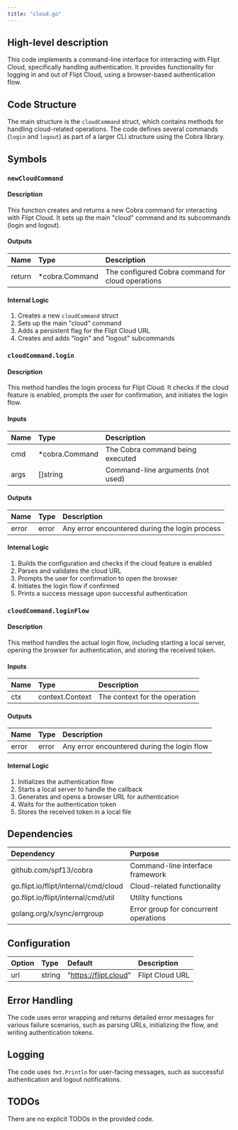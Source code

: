 ```yaml
---
title: "cloud.go"
---
```


## High-level description
This code implements a command-line interface for interacting with Flipt Cloud, specifically handling authentication. It provides functionality for logging in and out of Flipt Cloud, using a browser-based authentication flow.

## Code Structure
The main structure is the `cloudCommand` struct, which contains methods for handling cloud-related operations. The code defines several commands (`login` and `logout`) as part of a larger CLI structure using the Cobra library.

## Symbols

### `newCloudCommand`
#### Description
This function creates and returns a new Cobra command for interacting with Flipt Cloud. It sets up the main "cloud" command and its subcommands (login and logout).

#### Outputs
| Name | Type | Description |
|:-----|:-----|:------------|
| return | *cobra.Command | The configured Cobra command for cloud operations |

#### Internal Logic
1. Creates a new `cloudCommand` struct
2. Sets up the main "cloud" command
3. Adds a persistent flag for the Flipt Cloud URL
4. Creates and adds "login" and "logout" subcommands

### `cloudCommand.login`
#### Description
This method handles the login process for Flipt Cloud. It checks if the cloud feature is enabled, prompts the user for confirmation, and initiates the login flow.

#### Inputs
| Name | Type | Description |
|:-----|:-----|:------------|
| cmd | *cobra.Command | The Cobra command being executed |
| args | []string | Command-line arguments (not used) |

#### Outputs
| Name | Type | Description |
|:-----|:-----|:------------|
| error | error | Any error encountered during the login process |

#### Internal Logic
1. Builds the configuration and checks if the cloud feature is enabled
2. Parses and validates the cloud URL
3. Prompts the user for confirmation to open the browser
4. Initiates the login flow if confirmed
5. Prints a success message upon successful authentication

### `cloudCommand.loginFlow`
#### Description
This method handles the actual login flow, including starting a local server, opening the browser for authentication, and storing the received token.

#### Inputs
| Name | Type | Description |
|:-----|:-----|:------------|
| ctx | context.Context | The context for the operation |

#### Outputs
| Name | Type | Description |
|:-----|:-----|:------------|
| error | error | Any error encountered during the login flow |

#### Internal Logic
1. Initializes the authentication flow
2. Starts a local server to handle the callback
3. Generates and opens a browser URL for authentication
4. Waits for the authentication token
5. Stores the received token in a local file

## Dependencies
| Dependency | Purpose |
|:-----------|:--------|
| github.com/spf13/cobra | Command-line interface framework |
| go.flipt.io/flipt/internal/cmd/cloud | Cloud-related functionality |
| go.flipt.io/flipt/internal/cmd/util | Utility functions |
| golang.org/x/sync/errgroup | Error group for concurrent operations |

## Configuration
| Option | Type | Default | Description |
|:-------|:-----|:--------|:------------|
| url | string | "https://flipt.cloud" | Flipt Cloud URL |

## Error Handling
The code uses error wrapping and returns detailed error messages for various failure scenarios, such as parsing URLs, initializing the flow, and writing authentication tokens.

## Logging
The code uses `fmt.Println` for user-facing messages, such as successful authentication and logout notifications.

## TODOs
There are no explicit TODOs in the provided code.